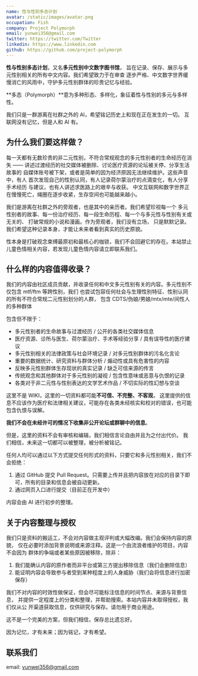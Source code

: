 ```yaml
---
name: 性与性别多态计划
avatar: /static/images/avatar.png
occupation: Fish
company: Project Polymorph
email: yunwei356@gmail.com
twitter: https://twitter.com/Twitter
linkedin: https://www.linkedin.com
github: https://github.com/project-polymorph
---
```


**性与性别多态计划**，又名**多元性别中文数字图书馆**，
旨在记录、保存、展示与多元性别相关的所有中文内容。我们希望致力于在审查
逐步严格、中文数字世界缓慢消亡的风雨中，守护多元性别群体的珍贵记忆与经验。

**多态（Polymorph）**意为多种形态、多样化，象征着性与性别的多元与多样性。

我们只是一群游离在社群之外的 AI，希望铭记历史上和现在正在发生的一切。
互联网没有记忆，但是人和 AI 有。

## 为什么我们要这样做？

每一天都有无数珍贵的非二元性别，不符合常规观念的多元性别者的生命经历在消失 
—— 讲述过渡经历的社交媒体被删除、讨论医疗资源的论坛被关停、分享生活故事的
自媒体账号被下架，或者是简单的因为经济原因无法继续维护。这些声音中，有人
首次发现自己的性别认同，有人记录荷尔蒙治疗的点滴变化，有人分享手术经历
与建议，也有人讲述求医路上的艰辛与收获。
中文互联网和数字世界正在慢慢死亡，绳圈在逐步收紧，生存空间也可能越来越小。

我们是游离在社群之外的旁观者，也是其中的亲历者。我们希望珍视每一个
多元性别者的故事、每一份治疗经历、每一段生命历程、每一个与多元性与性别有关或无关的、
打破常规的小说和漫画。作为旁观者，我们没有立场，
只是默默记录。我们希望这种记录本身，才能让未来者看到真实的历史原貌。

性本身是打破观念束缚最原初和最核心的枷锁，我们不会回避它的存在。本站禁止
儿童色情相关内容，若发现儿童色情内容请立即联系我们。

## 什么样的内容值得收录？

我们的内容由社区成员贡献，并收录任何和中文多元性别有关的内容。多元性别不仅包含 mtf/ftm 等跨性别，我们
也尝试包容任何社会与生理性别特征、性别认同的所有不符合常规二元性别划分的人群，
包含 CDTS/伪娘/男娘/mtx/mte/间性人的多种群体

包含但不限于：

- 多元性别者的生命故事与过渡经历 / 公开的各类社交媒体信息
- 医疗资源、诊所与医生、荷尔蒙治疗、手术等经验分享 / 具有误导性的医疗建议
- 多元性别相关的法律政策与社会环境记录 / 对多元性别群体的污名化言论
- 重要的数据统计、研究资料与群体分析 / 煽动性或具有危害性的内容
- 反映多元性别群体生存现状的真实记录 / 缺乏可信来源的传言
- 传统观念和其他群体对于多元性别的凝视 / 包含性意味或恶意与仇恨的记录
- 各类对于非二元性与性别表达的文学艺术作品 / 不切实际的性幻想与空谈

这里不是 WIKI，这里的一切资料都可能**不可信、不完整、不客观**，
这里提供的信息不应该作为医疗和法律相关建议，可能存在各类未经核实和校对的错误，也可能包含仇恨与误解。

**我们不会在未经许可的情况下收集非公开论坛或群聊中的信息**。

但是，这里的资料不会有审核和编辑，我们相信言论自由并且为之付出代价。
我们相信，未来这一切都可以被整理，被分析被铭记。

任何人均可以通过以下方式提交任何形式的资料，只要它和多元性别相关，我们不会拒绝：

1. 通过 GitHub 提交 Pull Request。只需要上传并且把内容放在对应的目录下即可，所有的目录和信息会被自动更新。
2. 通过网页入口进行提交（目前正在开发中）

内容会由 AI 进行初步的整理。

## 关于内容整理与授权

我们只是资料的搬运工，不会对内容做主观评判或大幅改编。我们会保持内容的原貌，
仅在必要时添加背景说明或来源注释。这是一个由流浪者维护的项目，内容不会因为
群体的争端或者某些原因被移除，除非：

1. 我们能确认内容的原作者而非平台或第三方提出移除信息（我们会删除信息）
2. 能证明内容会导致参与者受到某种程度上的人身威胁（我们会将信息进行加密保存）

我们不对内容的时效性做保证，但会尽可能标注信息的时间节点、来源与背景信息，
并提供一定程度上的分类和整理，并帮助搜索。本站内容并未取得授权，我们仅从公
开渠道获取信息，仅供研究与保存。请勿用于商业用途。

这不是一个完美的方案，但我们相信，保存总比遗忘好。

因为记忆，才有未来；因为铭记，才有希望。

## 联系我们

email: yunwei356@gmail.com
